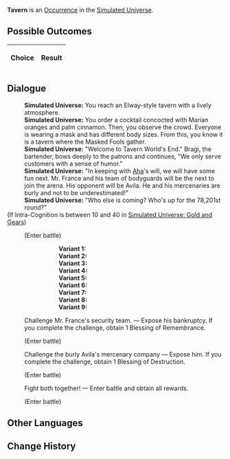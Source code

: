 {{Simulated Universe Event Infobox
|title         = Tavern
|image         = Random Event Battle.png
|type          =
|domains_su    = Occurrence
|domains_ext   = Occurrence
|domains_swarm = 
|domains_gng   = 
|requirements  =
|prev          = 
|next          = 
|indexRewards  =
|characters    = Aha
}}
'''Tavern''' is an [[Simulated Universe/Occurrence|Occurrence]] in the [[Simulated Universe]].

==Possible Outcomes==
{| class="article-table"
!Choice
!Result

|}

<!--
==Gameplay Notes==

-->
==Dialogue==
{{Dialogue Start}}
:'''Simulated Universe:''' You reach an Elway-style tavern with a lively atmosphere.
:'''Simulated Universe:''' You order a cocktail concocted with Marian oranges and palm cinnamon. Then, you observe the crowd. Everyone is wearing a mask and has different body sizes. From this, you know it is a tavern where the Masked Fools gather.
:'''Simulated Universe:''' "Welcome to Tavern World's End." Bragi, the bartender, bows deeply to the patrons and continues, "We only serve customers with a sense of humor."
:'''Simulated Universe:''' "In keeping with [[Aha]]'s will, we will have some fun next. Mr. France and his team of bodyguards will be the next to join the arena. His opponent will be Avila. He and his mercenaries are burly and not to be underestimated!"
:'''Simulated Universe:''' "Who else is coming? Who's up for the 78,201st round?"
;(If Intra-Cognition is between 10 and 40 in [[Simulated Universe: Gold and Gears]])
:{{SU Special Dialogue|Erudition|And you long for stronger guys to show up...|Enter battle. After achieving victory, obtain 2 Blessing(s) of Preservation/Remembrance/Nihility/Abundance/The Hunt/Destruction/Elation/Propagation/Erudition.}}
:;(Enter battle)
:::'''Variant 1:''' {{Enemy List|Voidranger: Trampler*1/-25% Max HP;Aurumaton Gatekeeper*1/-25% Max HP}}
:::'''Variant 2:''' {{Enemy List|Voidranger: Trampler*1/-25% Max HP;Aurumaton Gatekeeper*1/-25% Max HP}}
:::'''Variant 3:''' {{Enemy List|Voidranger: Trampler*1/-25% Max HP;Aurumaton Gatekeeper*1/-25% Max HP}}
:::'''Variant 4:''' {{Enemy List|Searing Prowler*1/-25% Max HP;Frigid Prowler*1/-25% Max HP}}
:::'''Variant 5:''' {{Enemy List|Searing Prowler*1/-25% Max HP;Frigid Prowler*1/-25% Max HP}}
:::'''Variant 6:''' {{Enemy List|Searing Prowler*1/-25% Max HP;Frigid Prowler*1/-25% Max HP}}
:::'''Variant 7:''' {{Enemy List|The Ascended*1/-25% Max HP;Disciples of Sanctus Medicus: Shape Shifter*1/-25% Max HP}}
:::'''Variant 8:''' {{Enemy List|The Ascended*1/-25% Max HP;Disciples of Sanctus Medicus: Shape Shifter*1/-25% Max HP}}
:::'''Variant 9:''' {{Enemy List|The Ascended*1/-25% Max HP;Disciples of Sanctus Medicus: Shape Shifter*1/-25% Max HP}}
:{{DIcon|Star}} Challenge Mr. France's security team. &mdash; Expose his bankruptcy. If you complete the challenge, obtain 1 Blessing of Remembrance.
:;(Enter battle)
::{{Enemy List|Frostspawn*2/;Ice Out of Space*1/-25% Max HP}}
:{{DIcon|Star}} Challenge the burly Avila's mercenary company &mdash; Expose him. If you complete the challenge, obtain 1 Blessing of Destruction.
:;(Enter battle)
::{{Enemy List|Flamespawn*2/;Blaze Out of Space*1/-25% Max HP}}
:{{DIcon|Star}} Fight both together! &mdash; Enter battle and obtain all rewards.
:;(Enter battle)
::{{Enemy List|Ice Out of Space*1/-25% Max HP;Blaze Out of Space*1/-25% Max HP}}
{{Dialogue End}}

==Other Languages==
{{Other Languages
|en   = Tavern
|zhs  = 酒馆
|zht  = 酒館
|ja   = パブ
|ko   = 술집
|es   = Taberna
|fr   = Taverne
|ru   = Таверна
|th   = บาร์
|vi   = Quán Rượu
|de   = Taverne
|id   = Bar
|pt   = Taverna
}}

==Change History==
{{Change History|<!--unknown-->}}
